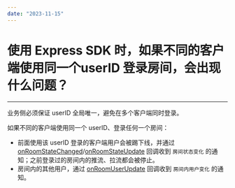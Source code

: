 ```yaml
---
date: "2023-11-15"
---
```

# 使用 Express SDK 时，如果不同的客户端使用同一个userID 登录房间，会出现什么问题？

- - -

<Warning title="注意">


业务侧必须保证 userID 全局唯一，避免在多个客户端同时登录。

</Warning>



如果不同的客户端使用同一个 userID、登录任何一个房间：

- 前面使用该 userID 登录的客户端用户会被踢下线，并通过 [onRoomStateChanged](https://doc-zh.zego.im/article/api?doc=Express_Video_SDK_API~java_android~class~IZegoEventHandler#on-room-state-changed)/[onRoomStateUpdate](https://doc-zh.zego.im/article/api?doc=Express_Video_SDK_API~java_android~class~IZegoEventHandler#on-room-state-update) 回调收到 `房间状态变化` 的通知；之前登录过的房间内的推流、拉流都会被停止。
- 房间内的其他用户，通过 [onRoomUserUpdate](https://doc-zh.zego.im/article/api?doc=Express_Video_SDK_API~java_android~class~IZegoEventHandler#on-room-user-update) 回调收到 `房间内用户变化` 的通知。




